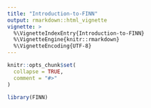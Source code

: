 ```yaml
---
title: "Introduction-to-FINN"
output: rmarkdown::html_vignette
vignette: >
  %\VignetteIndexEntry{Introduction-to-FINN}
  %\VignetteEngine{knitr::rmarkdown}
  %\VignetteEncoding{UTF-8}
---
```


```r
knitr::opts_chunk$set(
  collapse = TRUE,
  comment = "#>"
)
```

```r
library(FINN)
```
